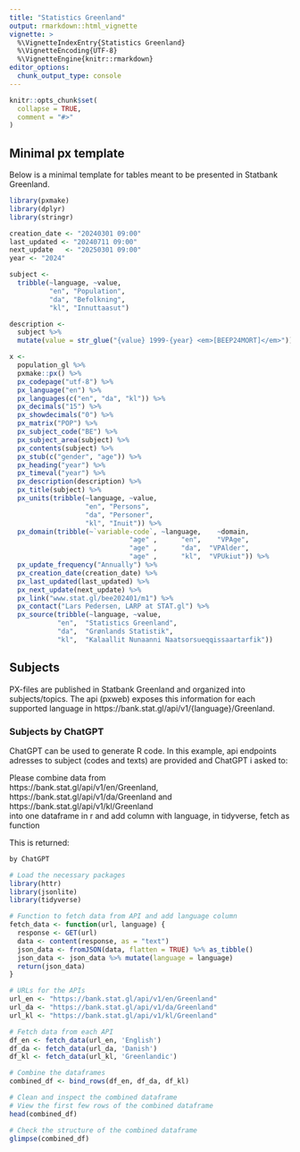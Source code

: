 ```yaml
---
title: "Statistics Greenland"
output: rmarkdown::html_vignette
vignette: >
  %\VignetteIndexEntry{Statistics Greenland}
  %\VignetteEncoding{UTF-8}
  %\VignetteEngine{knitr::rmarkdown}
editor_options: 
  chunk_output_type: console
---
```


```r
knitr::opts_chunk$set(
  collapse = TRUE,
  comment = "#>"
)
```


## Minimal px template

Below is a minimal template for tables meant to be presented in Statbank Greenland. 

```r
library(pxmake)
library(dplyr)
library(stringr)
```

```r
creation_date <- "20240301 09:00"
last_updated <- "20240711 09:00"
next_update   <- "20250301 09:00"
year <- "2024"

subject <-
  tribble(~language, ~value,
          "en", "Population", 
          "da", "Befolkning", 
          "kl", "Innuttaasut")

description <- 
  subject %>% 
  mutate(value = str_glue("{value} 1999-{year} <em>[BEEP24MORT]</em>"))

x <-
  population_gl %>%
  pxmake::px() %>%
  px_codepage("utf-8") %>%
  px_language("en") %>%
  px_languages(c("en", "da", "kl")) %>%
  px_decimals("15") %>%
  px_showdecimals("0") %>%
  px_matrix("POP") %>%
  px_subject_code("BE") %>%
  px_subject_area(subject) %>%
  px_contents(subject) %>%
  px_stub(c("gender", "age")) %>%
  px_heading("year") %>%
  px_timeval("year") %>%
  px_description(description) %>%
  px_title(subject) %>%
  px_units(tribble(~language, ~value,
                   "en", "Persons", 
                   "da", "Personer", 
                   "kl", "Inuit")) %>%
  px_domain(tribble(~`variable-code`, ~language,    ~domain,
                              "age" ,      "en",    "VPAge",
                              "age" ,      "da",  "VPAlder",
                              "age" ,      "kl",  "VPUkiut")) %>%
  px_update_frequency("Annually") %>%
  px_creation_date(creation_date) %>%
  px_last_updated(last_updated) %>%
  px_next_update(next_update) %>%
  px_link("www.stat.gl/bee202401/m1") %>%
  px_contact("Lars Pedersen, LARP at STAT.gl") %>%
  px_source(tribble(~language, ~value,
            "en",  "Statistics Greenland",
            "da",  "Grønlands Statistik",
            "kl",  "Kalaallit Nunaanni Naatsorsueqqissaartarfik"))

```

## Subjects

PX-files are published in Statbank Greenland and organized into subjects/topics. The api (pxweb) exposes this information for each supported language in  https://bank.stat.gl/api/v1/{language}/Greenland.
  

### Subjects by ChatGPT

ChatGPT can be used to generate R code. In this example, api endpoints adresses to subject (codes and texts) are provided and ChatGPT i asked to:  

Please combine data from  
https://bank.stat.gl/api/v1/en/Greenland,  
https://bank.stat.gl/api/v1/da/Greenland and  
https://bank.stat.gl/api/v1/kl/Greenland  
into one dataframe in r and add column with language, in tidyverse, fetch as function

This is returned:  

```r
by ChatGPT

# Load the necessary packages
library(httr)
library(jsonlite)
library(tidyverse)

# Function to fetch data from API and add language column
fetch_data <- function(url, language) {
  response <- GET(url)
  data <- content(response, as = "text")
  json_data <- fromJSON(data, flatten = TRUE) %>% as_tibble()
  json_data <- json_data %>% mutate(language = language)
  return(json_data)
}

# URLs for the APIs
url_en <- "https://bank.stat.gl/api/v1/en/Greenland"
url_da <- "https://bank.stat.gl/api/v1/da/Greenland"
url_kl <- "https://bank.stat.gl/api/v1/kl/Greenland"

# Fetch data from each API
df_en <- fetch_data(url_en, 'English')
df_da <- fetch_data(url_da, 'Danish')
df_kl <- fetch_data(url_kl, 'Greenlandic')

# Combine the dataframes
combined_df <- bind_rows(df_en, df_da, df_kl)

# Clean and inspect the combined dataframe
# View the first few rows of the combined dataframe
head(combined_df)

# Check the structure of the combined dataframe
glimpse(combined_df)

```

